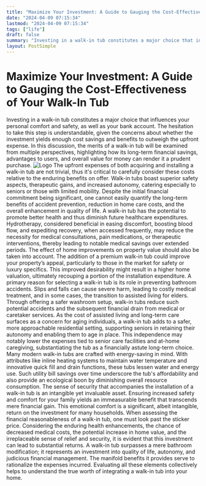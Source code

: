 ```yaml
---
title: "Maximize Your Investment: A Guide to Gauging the Cost-Effectiveness of Your Walk-In Tub"
date: "2024-04-09 07:15:34"
lastmod: "2024-04-09 07:15:34"
tags: ["life"]
draft: false
summary: "Investing in a walk-in tub constitutes a major choice that influences your personal comfort and safety, as well as your bank account. The hesitation to take this step is understandable, given the concerns about whether the investment yields enough cost savings and benefits to outweigh the upfront expense. In this discussion, the merits of a walk-in tub will be examined from multiple perspectives, highlighting how its long-term financial savings, advantages to users, and overall value for money can render it a prudent purchase."
layout: PostSimple
---
```

# Maximize Your Investment: A Guide to Gauging the Cost-Effectiveness of Your Walk-In Tub
Investing in a walk-in tub constitutes a major choice that influences your personal comfort and safety, as well as your bank account. The hesitation to take this step is understandable, given the concerns about whether the investment yields enough cost savings and benefits to outweigh the upfront expense. In this discussion, the merits of a walk-in tub will be examined from multiple perspectives, highlighting how its long-term financial savings, advantages to users, and overall value for money can render it a prudent purchase.
<img alt="Logo" src="https://cdn.seniorsselection.com/src_image/027c5e32519eb022856b6c8d88b513c9.webp"/>
The upfront expenses of both acquiring and installing a walk-in tub are not trivial, thus it's critical to carefully consider these costs relative to the enduring benefits on offer. Walk-in tubs boast superior safety aspects, therapeutic gains, and increased autonomy, catering especially to seniors or those with limited mobility. Despite the initial financial commitment being significant, one cannot easily quantify the long-term benefits of accident prevention, reduction in home care costs, and the overall enhancement in quality of life.
A walk-in tub has the potential to promote better health and thus diminish future healthcare expenditures. Hydrotherapy, considered beneficial in easing discomfort, boosting blood flow, and expediting recovery, when accessed frequently, may reduce the necessity for medical consultations, pain medications, or therapeutic interventions, thereby leading to notable medical savings over extended periods.
The effect of home improvements on property value should also be taken into account. The addition of a premium walk-in tub could improve your property’s appeal, particularly to those in the market for safety or luxury specifics. This improved desirability might result in a higher home valuation, ultimately recouping a portion of the installation expenditure.
A primary reason for selecting a walk-in tub is its role in preventing bathroom accidents. Slips and falls can cause severe harm, leading to costly medical treatment, and in some cases, the transition to assisted living for elders. Through offering a safer washroom setup, walk-in tubs reduce such potential accidents and the subsequent financial drain from medical or caretaker services.
As the cost of assisted living and long-term care surfaces as a concern for aging individuals, a walk-in tub adds to a safer, more approachable residential setting, supporting seniors in retaining their autonomy and enabling them to age in place. This independence may notably lower the expenses tied to senior care facilities and at-home caregiving, substantiating the tub as a financially astute long-term choice.
Many modern walk-in tubs are crafted with energy-saving in mind. With attributes like inline heating systems to maintain water temperature and innovative quick fill and drain functions, these tubs lessen water and energy use. Such utility bill savings over time underscore the tub's affordability and also provide an ecological boon by diminishing overall resource consumption.
The sense of security that accompanies the installation of a walk-in tub is an intangible yet invaluable asset. Ensuring increased safety and comfort for your family yields an immeasurable benefit that transcends mere financial gain. This emotional comfort is a significant, albeit intangible, return on the investment for many households.
When assessing the financial reasonableness of a walk-in tub, one must look past the sticker price. Considering the enduring health enhancements, the chance of decreased medical costs, the potential increase in home value, and the irreplaceable sense of relief and security, it is evident that this investment can lead to substantial returns. A walk-in tub surpasses a mere bathroom modification; it represents an investment into quality of life, autonomy, and judicious financial management. The manifold benefits it provides serve to rationalize the expenses incurred. Evaluating all these elements collectively helps to understand the true worth of integrating a walk-in tub into your home.
        